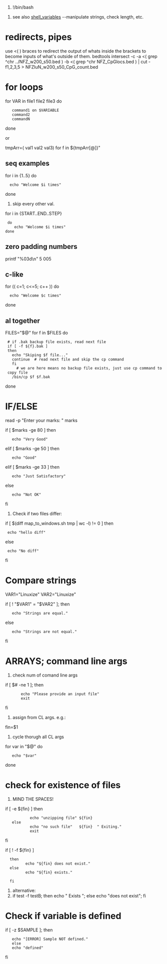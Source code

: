 #!/bin/bash

# see also [[shell_variables]] --manipulate strings, check length, etc.

= redirects, pipes =

use <( ) braces to redirect the output of whats inside the brackets to become inputs of what's outside of them.
bedtools intersect -c -a <( grep ^chr ../NFZ_w200_s50.bed  )  -b <( grep ^chr NFZ_CpGlocs.bed ) | cut -f1,2,3,5 > NFZIuN_w200_s50_CpG_count.bed

= for loops =

for VAR in file1 file2 file3
do
	command1 on $VARIABLE
	command2
	commandN
done

or

tmpArr=( val1 val2 val3)
for f in ${tmpArr[@]}"

== seq examples ==
for i in {1..5}
do
   echo "Welcome $i times"
done

# skip every other val.
for i in {START..END..STEP}
  do
     echo "Welcome $i times"
 done

== zero padding numbers ==

printf "%03d\n" 5
005


== c-like ==

for (( c=1; c<=5; c++ ))
do
   echo "Welcome $c times"
done


== al together ==
FILES="$@"
for f in $FILES
do
  # if .bak backup file exists, read next file
  if [ -f ${f}.bak ]
  then
    echo "Skiping $f file..."
    continue  # read next file and skip the cp command
    fi
      # we are here means no backup file exists, just use cp command to copy file
	/bin/cp $f $f.bak
done


= IF/ELSE =
read -p "Enter your marks: " marks

if [ $marks -ge 80 ]
then
    echo "Very Good"

elif [ $marks -ge 50 ]
then
    echo "Good"

elif [ $marks -ge 33 ]
then
    echo "Just Satisfactory"

else
    echo "Not OK"

fi

# Check if two files differ:
if [ $(diff map_to_windows.sh tmp  | wc -l) != 0 ]
then
  echo "hello diff"
else
  echo "No diff"
fi

= Compare strings =

VAR1="Linuxize"
VAR2="Linuxize"

if [ ! "$VAR1" = "$VAR2" ]; then
    echo "Strings are equal."
else
    echo "Strings are not equal."
fi


= ARRAYS; command line args =
# check num of comand line args
if [ $# -ne 1 ]; then
        echo "Please provide an input file"
        exit
fi

# assign from CL args. e.g.:
fin=$1

# cycle thorugh all CL args
for var in "$@"
do
    echo "$var"
done


= check for existence of files =
# MIND THE SPACES!
if [ -e ${fin} ]
then
            echo "unzipping file" ${fin}
    else
            echo "no such file"   ${fin}  " Exiting."
            exit
fi

if [ ! -f ${fin} ]
   then
          echo "${fin} does not exist."
   else
          echo "${fin} exists."

   fi

# alternative:
# if  test -f testB; then echo " Exists "; else echo "does not exist"; fi

= Check if variable is defined =
if [ -z $SAMPLE ]; then
    echo "[ERROR] Sample NOT defined."
    else 
    echo "defined"
fi
